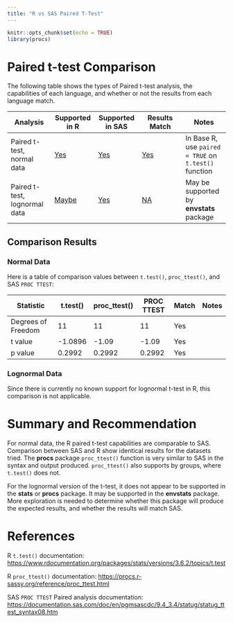 ```yaml
---
title: "R vs SAS Paired T-Test"
---
```


```r
knitr::opts_chunk$set(echo = TRUE)
library(procs)
```

# Paired t-test Comparison

The following table shows the types of Paired t-test analysis, the capabilities of each language, and whether or not the results from each language match.

| Analysis                      | Supported in R                            | Supported in SAS                       | Results Match    | Notes                                                 |
|---------------|---------------|---------------|---------------|---------------|
| Paired t-test, normal data    | [Yes](../R/ttest_Paired.html#normal)      | [Yes](../SAS/ttest_Paired.html#normal) | [Yes](#normal)   | In Base R, use `paired = TRUE` on `t.test()` function |
| Paired t-test, lognormal data | [Maybe](../R/ttest_Paired.html#lognormal) | [Yes](../SAS/ttest_Paired.html#lognormal) | [NA](#lognormal) | May be supported by **envstats** package              |

## Comparison Results

### Normal Data {#normal}

Here is a table of comparison values between `t.test()`, `proc_ttest()`, and SAS `PROC TTEST`:

| Statistic          | t.test() | proc_ttest() | PROC TTEST | Match | Notes |
|--------------------|----------|--------------|------------|-------|-------|
| Degrees of Freedom | 11       | 11           | 11         | Yes   |       |
| t value            | -1.0896  | -1.09        | -1.09      | Yes   |       |
| p value            | 0.2992   | 0.2992       | 0.2992     | Yes   |       |

### Lognormal Data {#lognormal}

Since there is currently no known support for lognormal t-test in R, this comparison is not applicable.

# Summary and Recommendation

For normal data, the R paired t-test capabilities are comparable to SAS. Comparison between SAS and R show identical results for the datasets tried. The **procs** package `proc_ttest()` function is very similar to SAS in the syntax and output produced. `proc_ttest()` also supports by groups, where `t.test()` does not.

For the lognormal version of the t-test, it does not appear to be supported in the **stats** or **procs** package. It may be supported in the **envstats** package. More exploration is needed to determine whether this package will produce the expected results, and whether the results will match SAS.

# References

R `t.test()` documentation: <https://www.rdocumentation.org/packages/stats/versions/3.6.2/topics/t.test>

R `proc_ttest()` documentation: <https://procs.r-sassy.org/reference/proc_ttest.html>

SAS `PROC TTEST` Paired analysis documentation: <https://documentation.sas.com/doc/en/pgmsascdc/9.4_3.4/statug/statug_ttest_syntax08.htm>
